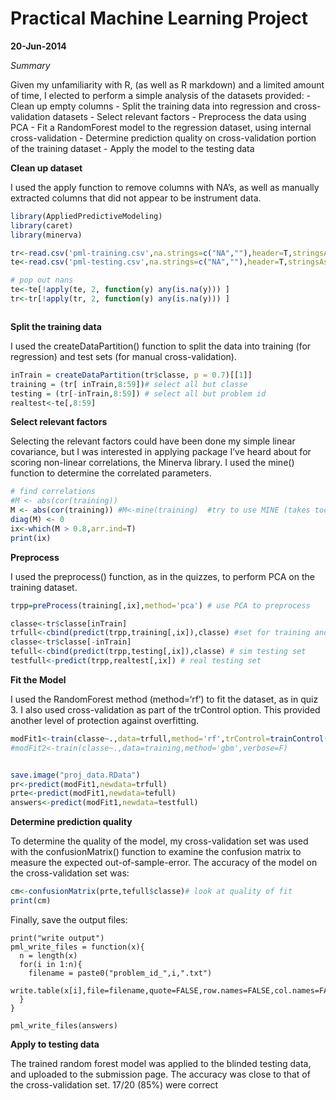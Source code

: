 Practical Machine Learning Project
========================================================

**20-Jun-2014**

*Summary*

Given my unfamiliarity with R, (as well as R markdown) and a limited amount of time, I elected to perform a simple analysis of the datasets provided:
-  Clean up empty columns
-	Split the training data into regression and cross-validation datasets
-	Select relevant factors
-	Preprocess the data using PCA
-	Fit a RandomForest model to the regression dataset, using internal cross-validation
-	Determine prediction quality on cross-validation portion of the training dataset
-	Apply the model to the testing data

**Clean up dataset**

I used the apply function to remove columns with NA's, as well as manually extracted columns that did not appear to be instrument data.

```r
library(AppliedPredictiveModeling)
library(caret)
library(minerva)

tr<-read.csv('pml-training.csv',na.strings=c("NA",""),header=T,stringsAsFactors=F)
te<-read.csv('pml-testing.csv',na.strings=c("NA",""),header=T,stringsAsFactors=F)

# pop out nans
te<-te[!apply(te, 2, function(y) any(is.na(y))) ] 
tr<-tr[!apply(tr, 2, function(y) any(is.na(y))) ] 



```

**Split the training data**

I used the createDataPartition() function to split the data into training (for regression) and test sets (for manual cross-validation).

```r

inTrain = createDataPartition(tr$classe, p = 0.7)[[1]]
training = (tr[ inTrain,8:59])# select all but classe
testing = (tr[-inTrain,8:59]) # select all but problem id
realtest<-te[,8:59]

```

**Select relevant factors**

Selecting the relevant factors could have been done my simple linear covariance, but I was interested in applying package I've heard about for scoring non-linear correlations, the Minerva library.  I used the mine() function to determine the correlated parameters.

```r
# find correlations
#M <- abs(cor(training))
M <- abs(cor(training)) #M<-mine(training)  #try to use MINE (takes too long!)
diag(M) <- 0
ix<-which(M > 0.8,arr.ind=T)
print(ix)
```

**Preprocess**

I used the preprocess() function, as in the quizzes, to perform PCA on the training dataset.

```r
trpp=preProcess(training[,ix],method='pca') # use PCA to preprocess

classe<-tr$classe[inTrain]
trfull<-cbind(predict(trpp,training[,ix]),classe) #set for training and caret crossval
classe<-tr$classe[-inTrain]
tefull<-cbind(predict(trpp,testing[,ix]),classe) # sim testing set
testfull<-predict(trpp,realtest[,ix]) # real testing set


```



**Fit the Model**

I used the RandomForest method (method='rf') to fit the dataset, as in quiz 3.  I also used cross-validation as part of the trControl option.  This provided another level of protection against overfitting.

```r

modFit1<-train(classe~.,data=trfull,method='rf',trControl=trainControl(method='cv'),number=3,na.action=na.omit)
#modFit2<-train(classe~.,data=training,method='gbm',verbose=F)


save.image("proj_data.RData")
pr<-predict(modFit1,newdata=trfull)
prte<-predict(modFit1,newdata=tefull)
answers<-predict(modFit1,newdata=testfull)

```

**Determine prediction quality**

To determine the quality of the model, my cross-validation set was used with the confusionMatrix() function to examine the confusion matrix to measure the expected out-of-sample-error.  The accuracy of the model on the cross-validation set was:

```r

cm<-confusionMatrix(prte,tefull$classe)# look at quality of fit
print(cm)


```

Finally, save the output files:

```
print("write output")
pml_write_files = function(x){
  n = length(x)
  for(i in 1:n){
    filename = paste0("problem_id_",i,".txt")
    write.table(x[i],file=filename,quote=FALSE,row.names=FALSE,col.names=FALSE)
  }
}

pml_write_files(answers)

```
**Apply to testing data**

The trained random forest model was applied to the blinded testing data, and uploaded to the submission page.  The accuracy was close to that of the cross-validation set.  17/20 (85%) were correct

